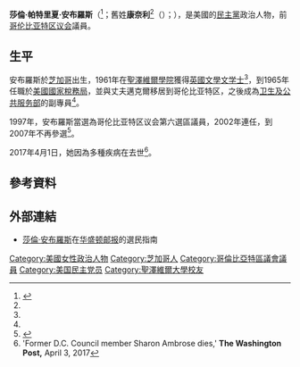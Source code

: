 {{多個問題|
{{Expand|time=2017-04-08T21:54:07+00:00}}
{{请求翻译|time=2017-04-08T21:54:07+00:00}}
}}
{{Infobox Officeholder
|name	          = 莎倫·安布羅斯
|image            = 
|native_name      = Sharon Ambrose
|native_name_lang = en
|caption        = 
|office         = [[哥伦比亚特区议会|哥伦比亚特区议会]]議員<br>來自第六選區
|term_start     = 1997年1月3日
|term_end       = 2007年1月2日
|predecessor    = {{le|哈羅德·巴西|Harold Brazil}}
|successor      = {{le|湯米·韋爾斯|Tommy Wells}}
|birth_date     = {{birth date|1939|9|9}}
|birth_place    = [[美国|美国]][[伊利諾州|伊利諾州]][[芝加哥|芝加哥]]
|death_date     = {{death date and age|2017|4|1|1939|9|9}}
|death_place    = 美国[[华盛顿哥伦比亚特区|华盛顿哥伦比亚特区]]
|party          = [[民主黨_(美國)|民主黨]]
|spouse         = {{marriage|邁克爾·W·安布羅斯（{{lang|en|Michael W. Ambrose}}）|1963}}<ref name=family>[http://www.legacy.com/obituaries/washingtonpost/obituary.aspx?n=sharon-ambrose&pid=184878375 SHARON AMBROSE Obituary - Washington, DC | The Washington Post]</ref>
|children       = 4
|alma_mater     = [[聖澤維爾大學|聖澤維爾學院]]
|occupation     = 
|religion       = 
|signature      = 
}}

'''莎倫·帕特里夏·安布羅斯'''（{{lang-en|Sharon Patricia Ambrose}}<ref name=OS>{{cite web |url= https://www.washingtonpost.com/local/dc-politics/sharon-ambrose-former-dc-council-member-dies-at-77/2017/04/04/964a88cc-1940-11e7-bcc2-7d1a0973e7b2_story.html?utm_term=.e6d7a4da883e |title= Sharon Ambrose, former D.C. Council member, dies at 77 |publisher= [[华盛顿邮报|The Washington Post]] |accessdate= April 9, 2014}}</ref>；舊姓'''康奈利'''<ref name=family/>（{{lang-en|Connelly}}）；{{bd|1939年|9月9日|2017年|4月1日|catIdx=Ambrose}}），是美國的[[民主黨_(美國)|民主黨]]政治人物，前[[哥伦比亚特区议会|哥伦比亚特区议会]]議員。

==生平==
安布羅斯於[[芝加哥|芝加哥]]出生，1961年在[[聖澤維爾大學|聖澤維爾學院]]獲得[[英國文學|英國文學]][[文学士|文学士]]<ref name=OS/>，到1965年任職於[[美國國家稅務局|美國國家稅務局]]，並與丈夫邁克爾移居到哥伦比亚特区，之後成為[[美国卫生及公共服务部|卫生及公共服务部]]的副專員<ref name=OS/>。

1997年，安布羅斯當選為哥伦比亚特区议会第六選區議員，2002年連任，到2007年不再參選<ref>{{cite news | date=2005-01-06 | title=Sharon Ambrose | url=http://www.washingtonpost.com/wp-dyn/articles/A50215-2005Jan5.html | publisher=[[The_Washington_Post|The Washington Post]] | page=DZ10 | access-date=2008-07-13}}</ref>。

2017年4月1日，她因為多種疾病在{{le|喬治華盛頓大學醫院|George Washington University Hospital}}去世<ref>'Former D.C. Council member Sharon Ambrose dies,' '''The Washington Post,''' April 3, 2017</ref>。

==參考資料==
{{reflist}}

==外部連結==
*[http://www.washingtonpost.com/wp-dyn/articles/A50215-2005Jan5.html 莎倫·安布羅斯]在[[华盛顿邮报|华盛顿邮报]]的選民指南

{{s-start}}
{{s-par|us-dc}}
{{s-bef|before={{le|哈羅德·巴西|Harold Brazil}}}}
{{s-ttl|title=哥倫比亞特區議會第六選區<br>[[哥伦比亚特区议会|議會議員]]|years=1997年－2007年}}
{{s-aft|after={{le|湯米·韋爾斯|Tommy Wells}}}}
{{s-end}}

{{Authority control}}
{{DEFAULTSORT:Ambrose, Sharon}}

[[Category:美國女性政治人物|Category:美國女性政治人物]]
[[Category:芝加哥人|Category:芝加哥人]]
[[Category:哥倫比亞特區議會議員|Category:哥倫比亞特區議會議員]]
[[Category:美国民主党员|Category:美国民主党员]]
[[Category:聖澤維爾大學校友|Category:聖澤維爾大學校友]]